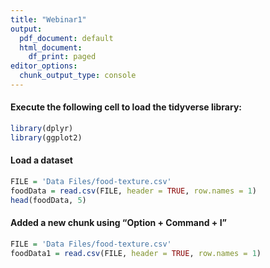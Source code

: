 ```yaml
---
title: "Webinar1"
output:
  pdf_document: default
  html_document:
    df_print: paged
editor_options:
  chunk_output_type: console
---
```


#### Execute the following cell to load the tidyverse library:

```r
library(dplyr)
library(ggplot2)
```

#### Load a dataset

```r
FILE = 'Data Files/food-texture.csv'
foodData = read.csv(FILE, header = TRUE, row.names = 1)
head(foodData, 5)

```

#### Added a new chunk using "Option + Command + I"

```r
FILE = 'Data Files/food-texture.csv'
foodData1 = read.csv(FILE, header = TRUE, row.names = 1)
```


